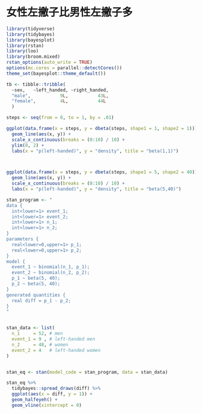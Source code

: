 # 女性左撇子比男性左撇子多 {#lefthanded}

```r
library(tidyverse)
library(tidybayes)
library(bayesplot)
library(rstan)
library(loo)
library(broom.mixed)
rstan_options(auto_write = TRUE)
options(mc.cores = parallel::detectCores())
theme_set(bayesplot::theme_default())
```






```r
tb <- tibble::tribble(
  ~sex,   ~left_handed, ~right_handed,
  "male",           9L,           43L,
  "female",         4L,           44L
  )

```



```r
steps <- seq(from = 0, to = 1, by = .01)

ggplot(data.frame(x = steps, y = dbeta(steps, shape1 = 1, shape2 = 1))) + 
  geom_line(aes(x, y)) +
  scale_x_continuous(breaks = (0:10) / 10) + 
  ylim(0, 2) +
  labs(x = "p(left-handed)", y = "density", title = "beta(1,1)")



ggplot(data.frame(x = steps, y = dbeta(steps, shape1 = 5, shape2 = 40))) + 
  geom_line(aes(x, y)) +
  scale_x_continuous(breaks = (0:10) / 10) +
  labs(x = "p(left-handed)", y = "density", title = "beta(5,40)")
```





```r
stan_program <- "
data {
  int<lower=1> event_1;        
  int<lower=1> event_2;        
  int<lower=1> n_1;            
  int<lower=1> n_2;            
}
parameters {
  real<lower=0,upper=1> p_1;    
  real<lower=0,upper=1> p_2;    
}
model {
  event_1 ~ binomial(n_1, p_1);
  event_2 ~ binomial(n_2, p_2);
  p_1 ~ beta(5, 40);
  p_2 ~ beta(5, 40);
}
generated quantities {
  real diff = p_1 - p_2;
}
"


stan_data <- list(
  n_1     = 52, # men
  event_1 = 9 , # left-handed men
  n_2     = 48, # women
  event_2 = 4   # left-handed women
)


stan_eq <- stan(model_code = stan_program, data = stan_data)
```


```r
stan_eq %>%
  tidybayes::spread_draws(diff) %>% 
  ggplot(aes(x = diff, y = 1)) +
  geom_halfeyeh() +
  geom_vline(xintercept = 0)
```

